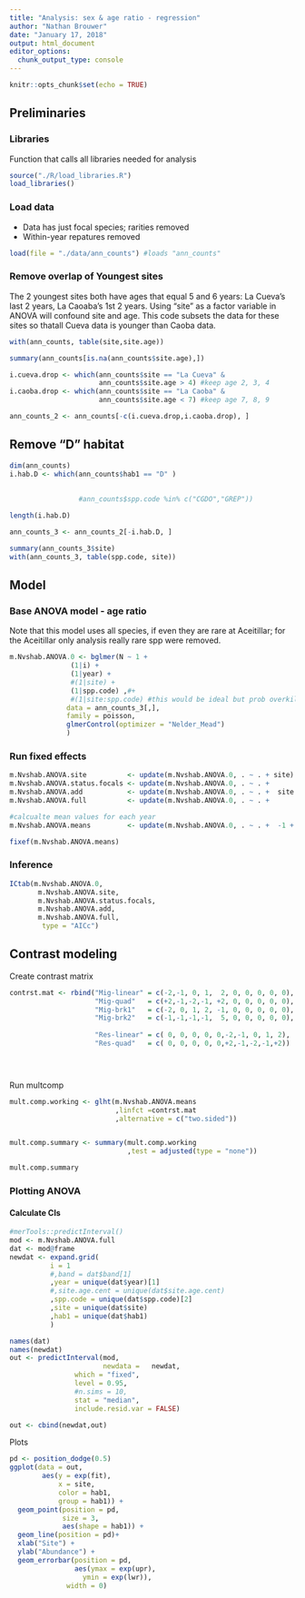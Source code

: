```yaml
---
title: "Analysis: sex & age ratio - regression"
author: "Nathan Brouwer"
date: "January 17, 2018"
output: html_document
editor_options: 
  chunk_output_type: console
---
```


```r
knitr::opts_chunk$set(echo = TRUE)
```

## Preliminaries

### Libraries

Function that calls all libraries needed for analysis
```r
source("./R/load_libraries.R")
load_libraries()
```


### Load data

* Data has just focal species; rarities removed
* Within-year repatures removed

```r
load(file = "./data/ann_counts") #loads "ann_counts"
```


### Remove overlap of Youngest sites

The 2 youngest sites both have ages that equal 5 and 6 years: La Cueva's last 2 years, La Caoaba's 1st 2 years.  Using "site" as a factor variable in ANOVA will confound site and age.  This code subsets the data for these sites so thatall Cueva data is younger than Caoba data.

```r
with(ann_counts, table(site,site.age))
```


```r
summary(ann_counts[is.na(ann_counts$site.age),])

i.cueva.drop <- which(ann_counts$site == "La Cueva" & 
                      ann_counts$site.age > 4) #keep age 2, 3, 4
i.caoba.drop <- which(ann_counts$site == "La Caoba" & 
                      ann_counts$site.age < 7) #keep age 7, 8, 9

ann_counts_2 <- ann_counts[-c(i.cueva.drop,i.caoba.drop), ]
```



## Remove "D" habitat
```r
dim(ann_counts)
i.hab.D <- which(ann_counts$hab1 == "D" )
                 
                 
                 #ann_counts$spp.code %in% c("CGDO","GREP"))

length(i.hab.D)
```

```r
ann_counts_3 <- ann_counts_2[-i.hab.D, ]
```


```r
summary(ann_counts_3$site)
with(ann_counts_3, table(spp.code, site))
```


## Model 

### Base ANOVA model - age ratio

Note that this model uses all species, if even they are rare at Aceitillar; for the Aceitillar only analysis really rare spp were removed.

```r
m.Nvshab.ANOVA.0 <- bglmer(N ~ 1 +
               (1|i) +
               (1|year) +
               #(1|site) +
               (1|spp.code) ,#+
               #(1|site:spp.code) #this would be ideal but prob overkill
              data = ann_counts_3[,],
              family = poisson,
              glmerControl(optimizer = "Nelder_Mead")
              )
```



### Run fixed effects
```r
m.Nvshab.ANOVA.site          <- update(m.Nvshab.ANOVA.0, . ~ . + site)
m.Nvshab.ANOVA.status.focals <- update(m.Nvshab.ANOVA.0, . ~ . +         hab1)
m.Nvshab.ANOVA.add           <- update(m.Nvshab.ANOVA.0, . ~ . +  site + hab1)
m.Nvshab.ANOVA.full          <- update(m.Nvshab.ANOVA.0, . ~ . +       site*hab1)

#calcualte mean values for each year
m.Nvshab.ANOVA.means         <- update(m.Nvshab.ANOVA.0, . ~ . +  -1 + site:hab1)
```


```r
fixef(m.Nvshab.ANOVA.means)
```



### Inference
```r
ICtab(m.Nvshab.ANOVA.0,
       m.Nvshab.ANOVA.site,
       m.Nvshab.ANOVA.status.focals,
       m.Nvshab.ANOVA.add,
       m.Nvshab.ANOVA.full,
        type = "AICc")
```



## Contrast modeling

Create contrast matrix
```r
contrst.mat <- rbind("Mig-linear" = c(-2,-1, 0, 1,  2, 0, 0, 0, 0, 0),
                     "Mig-quad"   = c(+2,-1,-2,-1, +2, 0, 0, 0, 0, 0),
                     "Mig-brk1"   = c(-2, 0, 1, 2, -1, 0, 0, 0, 0, 0),
                     "Mig-brk2"   = c(-1,-1,-1,-1,  5, 0, 0, 0, 0, 0),
                     
                     "Res-linear" = c( 0, 0, 0, 0, 0,-2,-1, 0, 1, 2),
                     "Res-quad"   = c( 0, 0, 0, 0, 0,+2,-1,-2,-1,+2))


   
```


Run multcomp
```r
mult.comp.working <- glht(m.Nvshab.ANOVA.means       
                          ,linfct =contrst.mat
                          ,alternative = c("two.sided"))


mult.comp.summary <- summary(mult.comp.working
                             ,test = adjusted(type = "none"))

mult.comp.summary
```


### Plotting ANOVA

#### Calculate CIs

```r
#merTools::predictInterval()
mod <- m.Nvshab.ANOVA.full
dat <- mod@frame
newdat <- expand.grid(
          i = 1
          #,band = dat$band[1]
          ,year = unique(dat$year)[1]
          #,site.age.cent = unique(dat$site.age.cent)
          ,spp.code = unique(dat$spp.code)[2]
          ,site = unique(dat$site)
          ,hab1 = unique(dat$hab1)
          )

names(dat)
names(newdat)
out <- predictInterval(mod, 
                       newdata =   newdat,
                which = "fixed", 
                level = 0.95,
                #n.sims = 10,
                stat = "median",
                include.resid.var = FALSE)

out <- cbind(newdat,out)

```



Plots
```r
pd <- position_dodge(0.5)
ggplot(data = out,
        aes(y = exp(fit),
            x = site,
            color = hab1,
            group = hab1)) +
  geom_point(position = pd,
             size = 3,
             aes(shape = hab1)) +
  geom_line(position = pd)+
  xlab("Site") +
  ylab("Abundance") +
  geom_errorbar(position = pd,
                aes(ymax = exp(upr),
                  ymin = exp(lwr)),
              width = 0) 
 
```




```r

```







